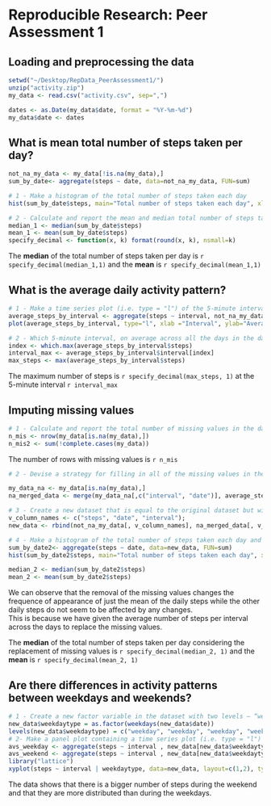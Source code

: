 Reproducible Research: Peer Assessment 1
===============

## Loading and preprocessing the data

``` r
setwd("~/Desktop/RepData_PeerAssessment1/")
unzip("activity.zip")
my_data <- read.csv("activity.csv", sep=",")

dates <- as.Date(my_data$date, format = "%Y-%m-%d")
my_data$date <- dates

```

## What is mean total number of steps taken per day?

``` r
not_na_my_data <- my_data[!is.na(my_data),]
sum_by_date<- aggregate(steps ~ date, data=not_na_my_data, FUN=sum)

# 1 - Make a histogram of the total number of steps taken each day
hist(sum_by_date$steps, main="Total number of steps taken each day", xlab="Daily steps", ylab="Frequence", col="red", breaks=20, ylim=(c(0, 20)))

# 2 - Calculate and report the mean and median total number of steps taken per day
median_1 <- median(sum_by_date$steps)
mean_1 <- mean(sum_by_date$steps)
specify_decimal <- function(x, k) format(round(x, k), nsmall=k)
```

The **median** of the total number of steps taken per day is `r specify_decimal(median_1,1)` and the **mean** is `r specify_decimal(mean_1,1)`


## What is the average daily activity pattern?

``` r
# 1 - Make a time series plot (i.e. type = "l") of the 5-minute interval (x-axis) and the average number of steps taken, averaged across all days (y-axis)
average_steps_by_interval <- aggregate(steps ~ interval, not_na_my_data, FUN=mean)
plot(average_steps_by_interval, type="l", xlab ="Interval", ylab="Average of steps")

# 2 - Which 5-minute interval, on average across all the days in the dataset, contains the maximum number of steps?
index <- which.max(average_steps_by_interval$steps)
interval_max <- average_steps_by_interval$interval[index]
max_steps <- max(average_steps_by_interval$steps)
```

The maximum number of steps is `r specify_decimal(max_steps, 1)` at the 5-minute interval `r interval_max`

## Imputing missing values
``` r
# 1 - Calculate and report the total number of missing values in the dataset (i.e. the total number of rows with NAs)
n_mis <- nrow(my_data[is.na(my_data),])
n_mis2 <- sum(!complete.cases(my_data))
```

The number of rows with missing values is `r n_mis`

``` r
# 2 - Devise a strategy for filling in all of the missing values in the dataset. The strategy does not need to be sophisticated. For example, you could use the mean/median for that day, or the mean for that 5-minute interval, etc.

my_data_na <- my_data[is.na(my_data),]
na_merged_data <- merge(my_data_na[,c("interval", "date")], average_steps_by_interval, by="interval")

# 3 - Create a new dataset that is equal to the original dataset but with the missing data filled in.
v_column_names <- c("steps", "date", "interval");
new_data <- rbind(not_na_my_data[, v_column_names], na_merged_data[, v_column_names])
```

``` r
# 4 - Make a histogram of the total number of steps taken each day and Calculate and report the mean and median total number of steps taken per day. Do these values differ from the estimates from the first part of the assignment? What is the impact of imputing missing data on the estimates of the total daily number of steps?
sum_by_date2<- aggregate(steps ~ date, data=new_data, FUN=sum)
hist(sum_by_date2$steps, main="Total number of steps taken each day", xlab="Daily steps", ylab="Frequence", col="red", breaks=20, ylim=(c(0, 20)))

median_2 <- median(sum_by_date2$steps)
mean_2 <- mean(sum_by_date2$steps)
```

We can observe that the removal of the missing values changes the frequence of appearance of just the mean of the daily steps while the other daily steps do not seem to be affected by any changes.  
This is because we have given the average number of steps per interval across the days to replace the missing values.

The **median** of the total number of steps taken per day considering the replacement of missing values is `r specify_decimal(median_2, 1)` and the **mean** is `r specify_decimal(mean_2, 1)`

## Are there differences in activity patterns between weekdays and weekends?

```r
# 1 - Create a new factor variable in the dataset with two levels – “weekday” and “weekend” indicating whether a given date is a weekday or weekend day.
new_data$weekdaytype = as.factor(weekdays(new_data$date))
levels(new_data$weekdaytype) = c("weekday", "weekday", "weekday", "weekday", "weekday", "weekend", "weekend")
# 2- Make a panel plot containing a time series plot (i.e. type = "l") of the 5-minute interval (x-axis) and the average number of steps taken, averaged across all weekday days or weekend days (y-axis). See the README file in the GitHub repository to see an example of what this plot should look like using simulated data.
avs_weekday <- aggregate(steps ~ interval , new_data[new_data$weekdaytype=="weekday",], FUN=mean)
avs_weekend <- aggregate(steps ~ interval , new_data[new_data$weekdaytype=="weekend",], FUN=mean)
library("lattice")
xyplot(steps ~ interval | weekdaytype, data=new_data, layout=c(1,2), type="a", ylim = c(0,400), xlab="Interval", ylab="Number of steps")
```

The data shows that there is a bigger number of steps during the weekend and that they are more distributed than during the weekdays.

